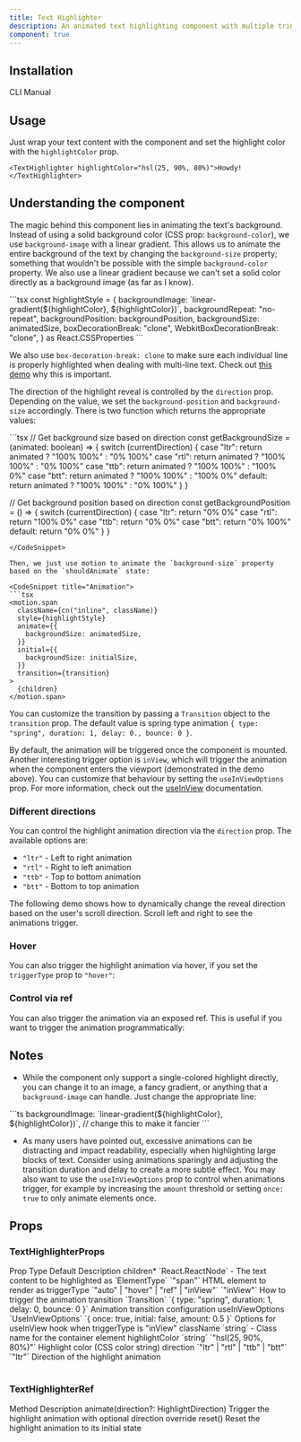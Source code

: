 ```yaml
---
title: Text Highlighter
description: An animated text highlighting component with multiple trigger modes and directional animations.
component: true
---
```


<ComponentPreview name="text-highlighter-demo"/>

## Installation

<Tabs defaultValue="cli">

<TabsList>
  <TabsTrigger value="cli">CLI</TabsTrigger>
  <TabsTrigger value="manual">Manual</TabsTrigger>
</TabsList>
<TabsContent value="cli">

<InstallTabs command="shadcn@latest add &quot;https://fancycomponents.dev/r/text-highlighter.json&quot;" npx />

</TabsContent>  
<TabsContent value="manual">

<ComponentSource name="text-highlighter" />

</TabsContent>
</Tabs>

## Usage

Just wrap your text content with the component and set the highlight color with the `highlightColor` prop.
<CodeSnippet title="Usage example">
```tsx
<TextHighlighter highlightColor="hsl(25, 90%, 80%)">Howdy!</TextHighlighter>
```
</CodeSnippet>

## Understanding the component

The magic behind this component lies in animating the text's background. Instead of using a solid background color (CSS prop: `background-color`), we use `background-image` with a linear gradient. This allows us to animate the entire background of the text by changing the `background-size` property; something that wouldn't be possible with the simple `background-color` property. We also use a linear gradient because we can't set a solid color directly as a background image (as far as I know).

<CodeSnippet title="Highlighter style">
```tsx
const highlightStyle = {
  backgroundImage: `linear-gradient(${highlightColor}, ${highlightColor})`,
  backgroundRepeat: "no-repeat",
  backgroundPosition: backgroundPosition,
  backgroundSize: animatedSize,
  boxDecorationBreak: "clone",
  WebkitBoxDecorationBreak: "clone",
} as React.CSSProperties
```
</CodeSnippet>

We also use `box-decoration-break: clone` to make sure each individual line is properly highlighted when dealing with multi-line text. Check out [this demo](https://developer.mozilla.org/en-US/docs/Web/CSS/box-decoration-break) why this is important.

The direction of the highlight reveal is controlled by the `direction` prop. Depending on the value, we set the `background-position` and `background-size` accordingly. There is two function which returns the appropriate values:

<CodeSnippet title="Get animation values by direction">
```tsx
// Get background size based on direction
const getBackgroundSize = (animated: boolean) => {
  switch (currentDirection) {
    case "ltr":
      return animated ? "100% 100%" : "0% 100%"
    case "rtl":
      return animated ? "100% 100%" : "0% 100%"
    case "ttb":
      return animated ? "100% 100%" : "100% 0%"
    case "btt":
      return animated ? "100% 100%" : "100% 0%"
    default:
      return animated ? "100% 100%" : "0% 100%"
  }
}

// Get background position based on direction
const getBackgroundPosition = () => {
  switch (currentDirection) {
    case "ltr":
      return "0% 0%"
    case "rtl":
      return "100% 0%"
    case "ttb":
      return "0% 0%"
    case "btt":
      return "0% 100%"
    default:
      return "0% 0%"
  }
}
```
</CodeSnippet>

Then, we just use motion to animate the `background-size` property based on the `shouldAnimate` state:

<CodeSnippet title="Animation">
```tsx
<motion.span
  className={cn("inline", className)}
  style={highlightStyle}
  animate={{
    backgroundSize: animatedSize,
  }}
  initial={{
    backgroundSize: initialSize,
  }}
  transition={transition}
>
  {children}
</motion.span>
```
</CodeSnippet>

You can customize the transition by passing a `Transition` object to the `transition` prop. The default value is spring type animation `{ type: "spring", duration: 1, delay: 0., bounce: 0 }`.

By default, the animation will be triggered once the component is mounted. Another interesting trigger option is `inView`, which will trigger the animation when the component enters the viewport (demonstrated in the demo above). You can customize that behaviour by setting the `useInViewOptions` prop. For more information, check out the [useInView](https://www.react-spring.io/docs/hooks/use-in-view) documentation.

### Different directions

You can control the highlight animation direction via the `direction` prop. The available options are:

- `"ltr"` - Left to right animation
- `"rtl"` - Right to left animation  
- `"ttb"` - Top to bottom animation
- `"btt"` - Bottom to top animation

The following demo shows how to dynamically change the reveal direction based on the user's scroll direction. Scroll left and right to see the animations trigger.

<ComponentPreview name="text-highlighter-scroll-demo"/>

### Hover

You can also trigger the highlight animation via hover, if you set the `triggerType` prop to `"hover"`:

<ComponentPreview name="text-highlighter-hover-demo"/>

### Control via ref

You can also trigger the animation via an exposed ref. This is useful if you want to trigger the animation programmatically:

<ComponentPreview name="text-highlighter-ref-demo"/>

## Notes

- While the component only support a single-colored highlight directly, you can change it to an image, a fancy gradient, or anything that a `background-image` can handle. Just change the appropriate line:
<CodeSnippet title="Fancier highlight color">
```ts
backgroundImage: `linear-gradient(${highlightColor}, ${highlightColor})`,   // change this to make it fancier
```
</CodeSnippet>

- As many users have pointed out, excessive animations can be distracting and impact readability, especially when highlighting large blocks of text. Consider using animations sparingly and adjusting the transition duration and delay to create a more subtle effect. You may also want to use the `useInViewOptions` prop to control when animations trigger, for example by increasing the `amount` threshold or setting `once: true` to only animate elements once.

## Props

### TextHighlighterProps

<Table>
  <TableHeader>
    <TableRow>
      <TableHead>Prop</TableHead>
      <TableHead>Type</TableHead>
      <TableHead>Default</TableHead>
      <TableHead>Description</TableHead>
    </TableRow>
  </TableHeader>
  <TableBody>
    <TableRow>
      <TableCell>children<span className="text-red-500">*</span></TableCell>
      <TableCell>`React.ReactNode`</TableCell>
      <TableCell>-</TableCell>
      <TableCell>The text content to be highlighted</TableCell>
    </TableRow>
    <TableRow>
      <TableCell>as</TableCell>
      <TableCell>`ElementType`</TableCell>
      <TableCell>`"span"`</TableCell>
      <TableCell>HTML element to render as</TableCell>
    </TableRow>
    <TableRow>
      <TableCell>triggerType</TableCell>
      <TableCell>`"auto" | "hover" | "ref" | "inView"`</TableCell>
      <TableCell>`"inView"`</TableCell>
      <TableCell>How to trigger the animation</TableCell>
    </TableRow>
    <TableRow>
      <TableCell>transition</TableCell>
      <TableCell>`Transition`</TableCell>
      <TableCell>`{ type: "spring", duration: 1, delay: 0, bounce: 0 }`</TableCell>
      <TableCell>Animation transition configuration</TableCell>
    </TableRow>
    <TableRow>
      <TableCell>useInViewOptions</TableCell>
      <TableCell>`UseInViewOptions`</TableCell>
      <TableCell>`{ once: true, initial: false, amount: 0.5 }`</TableCell>
      <TableCell>Options for useInView hook when triggerType is "inView"</TableCell>
    </TableRow>
    <TableRow>
      <TableCell>className</TableCell>
      <TableCell>`string`</TableCell>
      <TableCell>-</TableCell>
      <TableCell>Class name for the container element</TableCell>
    </TableRow>
    <TableRow>
      <TableCell>highlightColor</TableCell>
      <TableCell>`string`</TableCell>
      <TableCell>`"hsl(25, 90%, 80%)"`</TableCell>
      <TableCell>Highlight color (CSS color string)</TableCell>
    </TableRow>
    <TableRow>
      <TableCell>direction</TableCell>
      <TableCell>`"ltr" | "rtl" | "ttb" | "btt"`</TableCell>
      <TableCell>`"ltr"`</TableCell>
      <TableCell>Direction of the highlight animation</TableCell>
    </TableRow>
  </TableBody>
</Table>

### TextHighlighterRef

<Table>
  <TableHeader>
    <TableRow>
      <TableHead>Method</TableHead>
      <TableHead>Description</TableHead>
    </TableRow>
  </TableHeader>
  <TableBody>
    <TableRow>
      <TableCell>animate(direction?: HighlightDirection)</TableCell>
      <TableCell>Trigger the highlight animation with optional direction override</TableCell>
    </TableRow>
    <TableRow>
      <TableCell>reset()</TableCell>
      <TableCell>Reset the highlight animation to its initial state</TableCell>
    </TableRow>
  </TableBody>
</Table>